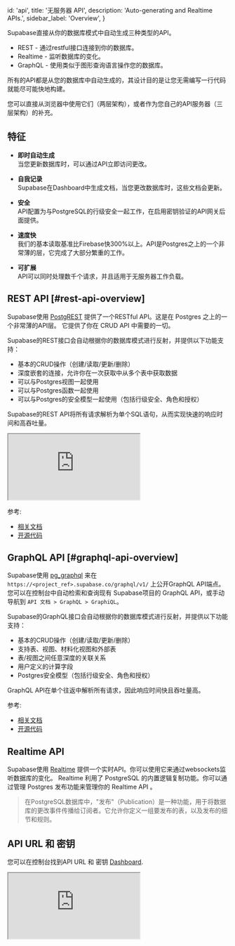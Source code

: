 
  id: 'api',
  title: '无服务器 API',
  description: 'Auto-generating and Realtime APIs.',
  sidebar_label: 'Overview',
}

Supabase直接从你的数据库模式中自动生成三种类型的API。

- REST - 通过restful接口连接到你的数据库。
- Realtime - 监听数据库的变化。
- GraphQL - 使用类似于图形查询语言操作您的数据库。

所有的API都是从您的数据库中自动生成的，其设计目的是让您无需编写一行代码就能尽可能快地构建。

您可以直接从浏览器中使用它们（两层架构），或者作为您自己的API服务器（三层架构）的补充。

## 特征

- **即时自动生成**<br/>当您更新数据库时，可以通过API立即访问更改。

- **自我记录**<br/>Supabase在Dashboard中生成文档，当您更改数据库时，这些文档会更新。

- **安全**<br/>API配置为与PostgreSQL的行级安全一起工作，在启用密钥验证的API网关后面提供。

- **速度快**<br/>我们的基本读取基准比Firebase快300%以上。API是Postgres之上的一个非常薄的层，它完成了大部分繁重的工作。

- **可扩展**<br/>API可以同时处理数千个请求，并且适用于无服务器工作负载。

## REST API [#rest-api-overview]

Supabase使用 [PostgREST](https://postgrest.org/) 提供了一个RESTful API。这是在 Postgres 之上的一个非常薄的API层。
它提供了你在 CRUD API 中需要的一切。

Supabase的REST接口会自动根据你的数据库模式进行反射，并提供以下功能支持：

- 基本的CRUD操作（创建/读取/更新/删除）
- 深度嵌套的连接，允许你在一次获取中从多个表中获取数据
- 可以与Postgres视图一起使用
- 可以与Postgres函数一起使用
- 可以与Postgres的安全模型一起使用（包括行级安全、角色和授权）

Supabase的REST API将所有请求解析为单个SQL语句，从而实现快速的响应时间和高吞吐量。

<div className="video-container">
  <iframe
    src="https://www.youtube-nocookie.com/embed/rPAJJFdtPw0"
    frameBorder="1"
    allow="accelerometer; autoplay; clipboard-write; encrypted-media; gyroscope; picture-in-picture"
    allowFullScreen
  ></iframe>
</div>

参考:

- [相关文档](https://postgrest.org/)
- [开源代码](https://github.com/PostgREST/postgrest)

## GraphQL API [#graphql-api-overview]

Supabase使用 [pg_graphql](https://supabase.github.io/pg_graphql/) 来在 `https://<project_ref>.supabase.co/graphql/v1/` 上公开GraphQL API端点。
您可以在控制台中自动检索和查询现有 Supabase项目的 GraphQL API，或手动导航到 `API 文档 > GraphQL > GraphiQL`。

Supabase的GraphQL接口会自动根据你的数据库模式进行反射，并提供以下功能支持：

- 基本的CRUD操作（创建/读取/更新/删除）
- 支持表、视图、材料化视图和外部表
- 表/视图之间任意深度的关联关系
- 用户定义的计算字段
- Postgres安全模型（包括行级安全、角色和授权）

GraphQL API在单个往返中解析所有请求，因此响应时间快且吞吐量高。

参考:
- [相关文档](https://supabase.github.io/pg_graphql/)
- [开源代码](https://github.com/supabase/pg_graphql)

## Realtime API

Supabase使用 [Realtime](https://github.com/supabase/realtime) 提供一个实时API。你可以使用它来通过websockets监听数据库的变化。
Realtime 利用了 PostgreSQL 的内置逻辑复制功能。你可以通过管理 Postgres 发布功能来管理你的 Realtime API 。

>在PostgreSQL数据库中，"发布"（Publication）是一种功能，用于将数据库的更改事件传播给订阅者。它允许你定义一组要发布的表，以及发布的细节和规则。

## API URL 和 密钥
您可以在控制台找到API URL 和 密钥 [Dashboard](https://supabase.com/dashboard/project/_/settings/api).

<div className="video-container">
  <iframe
    src="https://xguihxuzqibwxjnimxev.supabase.co/storage/v1/object/public/videos/docs/api/api-url-and-key.mp4"
    frameBorder="1"
    allow="accelerometer; autoplay; clipboard-write; encrypted-media; gyroscope; picture-in-picture"
    allowFullScreen
  ></iframe>
</div>


